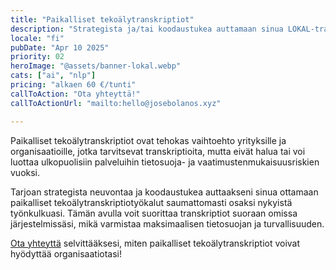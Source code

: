 ```yaml
---
title: "Paikalliset tekoälytranskriptiot"
description: "Strategista ja/tai koodaustukea auttamaan sinua LOKAL-transkriptioiden käyttöönotossa osana omaa työnkulkua"
locale: "fi"
pubDate: "Apr 10 2025"
priority: 02
heroImage: "@assets/banner-lokal.webp"
cats: ["ai", "nlp"]
pricing: "alkaen 60 €/tunti"
callToAction: "Ota yhteyttä!"
callToActionUrl: "mailto:hello@josebolanos.xyz"

---
```


Paikalliset tekoälytranskriptiot ovat tehokas vaihtoehto yrityksille ja organisaatioille, jotka tarvitsevat transkriptioita, mutta eivät halua tai voi luottaa ulkopuolisiin palveluihin tietosuoja- ja vaatimustenmukaisuusriskien vuoksi.

Tarjoan strategista neuvontaa ja koodaustukea auttaakseni sinua ottamaan paikalliset tekoälytranskriptiotyökalut saumattomasti osaksi nykyistä työnkulkuasi. Tämän avulla voit suorittaa transkriptiot suoraan omissa järjestelmissäsi, mikä varmistaa maksimaalisen tietosuojan ja turvallisuuden.

<a href={frontmatter.callToActionUrl}>Ota yhteyttä</a> selvittääksesi, miten paikalliset tekoälytranskriptiot voivat hyödyttää organisaatiotasi!
